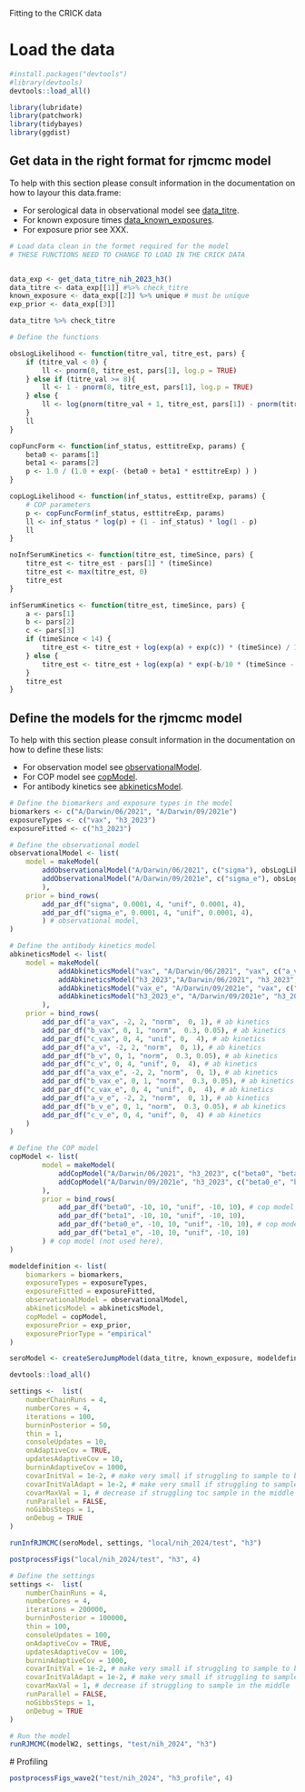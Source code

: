 Fitting to the CRICK data

# Load the data
```r

#install.packages("devtools")
#library(devtools)
devtools::load_all()

library(lubridate)
library(patchwork)
library(tidybayes)
library(ggdist)

```

## Get data in the right format for rjmcmc model

To help with this section please consult information in the documentation on how to layour this data.frame:

* For serological data in observational model see [data_titre](../man/data_titre.Rd).
* For known exposure times [data_known_exposures](./man/data_known_exposures.Rd).
* For exposure prior see XXX.
  
```r
# Load data clean in the formet required for the model
# THESE FUNCTIONS NEED TO CHANGE TO LOAD IN THE CRICK DATA


data_exp <- get_data_titre_nih_2023_h3()
data_titre <- data_exp[[1]] #%>% check_titre
known_exposure <- data_exp[[2]] %>% unique # must be unique
exp_prior <- data_exp[[3]]

data_titre %>% check_titre

```

```r
# Define the functions 

obsLogLikelihood <- function(titre_val, titre_est, pars) {
    if (titre_val < 0) {
        ll <- pnorm(0, titre_est, pars[1], log.p = TRUE)
    } else if (titre_val >= 8){
        ll <- 1 - pnorm(8, titre_est, pars[1], log.p = TRUE)
    } else {
        ll <- log(pnorm(titre_val + 1, titre_est, pars[1]) - pnorm(titre_val , titre_est, pars[1]))
    }
    ll
}

copFuncForm <- function(inf_status, esttitreExp, params) {
    beta0 <- params[1]
    beta1 <- params[2]
    p <- 1.0 / (1.0 + exp(- (beta0 + beta1 * esttitreExp) ) )
}

copLogLikelihood <- function(inf_status, esttitreExp, params) {
    # COP parameters
    p <- copFuncForm(inf_status, esttitreExp, params)
    ll <- inf_status * log(p) + (1 - inf_status) * log(1 - p)
    ll
}

noInfSerumKinetics <- function(titre_est, timeSince, pars) {
    titre_est <- titre_est - pars[1] * (timeSince)
    titre_est <- max(titre_est, 0)
    titre_est
}

infSerumKinetics <- function(titre_est, timeSince, pars) {
    a <- pars[1]
    b <- pars[2]
    c <- pars[3]
    if (timeSince < 14) {
        titre_est <- titre_est + log(exp(a) + exp(c)) * (timeSince) / 14;
    } else {
        titre_est <- titre_est + log(exp(a) * exp(-b/10 * (timeSince - 14)) + exp(c));
    }
    titre_est
}

```



## Define the models for the rjmcmc model

To help with this section please consult information in the documentation on how to define these lists:

* For observation model see [observationalModel](./man/observationalModel.Rd).
* For COP model see [copModel](./man/copModel.Rd).
* For antibody kinetics see [abkineticsModel](./man/abkineticsModel.Rd).

```r


# Define the biomarkers and exposure types in the model
biomarkers <- c("A/Darwin/06/2021", "A/Darwin/09/2021e")
exposureTypes <- c("vax", "h3_2023")
exposureFitted <- c("h3_2023")

# Define the observational model
observationalModel <- list(
    model = makeModel(
        addObservationalModel("A/Darwin/06/2021", c("sigma"), obsLogLikelihood),
        addObservationalModel("A/Darwin/09/2021e", c("sigma_e"), obsLogLikelihood)
        ),
    prior = bind_rows(
        add_par_df("sigma", 0.0001, 4, "unif", 0.0001, 4),
        add_par_df("sigma_e", 0.0001, 4, "unif", 0.0001, 4),
        ) # observational model,
)

# Define the antibody kinetics model
abkineticsModel <- list(
    model = makeModel(
            addAbkineticsModel("vax", "A/Darwin/06/2021", "vax", c("a_vax", "b_vax", "c_vax"), infSerumKinetics),
            addAbkineticsModel("h3_2023","A/Darwin/06/2021", "h3_2023", c("a_v", "b_v", "c_v"), infSerumKinetics),
            addAbkineticsModel("vax_e", "A/Darwin/09/2021e", "vax", c("a_vax_e", "b_vax_e", "c_vax_e"), infSerumKinetics),
            addAbkineticsModel("h3_2023_e", "A/Darwin/09/2021e", "h3_2023", c("a_v_e", "b_v_e", "c_v_e"), infSerumKinetics)
        ),
    prior = bind_rows(
        add_par_df("a_vax", -2, 2, "norm",  0, 1), # ab kinetics
        add_par_df("b_vax", 0, 1, "norm",  0.3, 0.05), # ab kinetics
        add_par_df("c_vax", 0, 4, "unif", 0,  4), # ab kinetics 
        add_par_df("a_v", -2, 2, "norm",  0, 1), # ab kinetics
        add_par_df("b_v", 0, 1, "norm",  0.3, 0.05), # ab kinetics
        add_par_df("c_v", 0, 4, "unif", 0,  4), # ab kinetics
        add_par_df("a_vax_e", -2, 2, "norm",  0, 1), # ab kinetics
        add_par_df("b_vax_e", 0, 1, "norm",  0.3, 0.05), # ab kinetics
        add_par_df("c_vax_e", 0, 4, "unif", 0,  4), # ab kinetics 
        add_par_df("a_v_e", -2, 2, "norm",  0, 1), # ab kinetics
        add_par_df("b_v_e", 0, 1, "norm",  0.3, 0.05), # ab kinetics
        add_par_df("c_v_e", 0, 4, "unif", 0,  4) # ab kinetics
    )
)

# Define the COP model
copModel <- list( 
        model = makeModel(
            addCopModel("A/Darwin/06/2021", "h3_2023", c("beta0", "beta1"), copFuncForm, copLogLikelihood),
            addCopModel("A/Darwin/09/2021e", "h3_2023", c("beta0_e", "beta1_e"), copFuncForm, copLogLikelihood)
        ),
        prior = bind_rows(
            add_par_df("beta0", -10, 10, "unif", -10, 10), # cop model (not used here)
            add_par_df("beta1", -10, 10, "unif", -10, 10),
            add_par_df("beta0_e", -10, 10, "unif", -10, 10), # cop model (not used here)
            add_par_df("beta1_e", -10, 10, "unif", -10, 10)
        ) # cop model (not used here),
)

modeldefinition <- list(
    biomarkers = biomarkers,
    exposureTypes = exposureTypes,
    exposureFitted = exposureFitted,
    observationalModel = observationalModel,
    abkineticsModel = abkineticsModel,
    copModel = copModel,
    exposurePrior = exp_prior,
    exposurePriorType = "empirical"
)

seroModel <- createSeroJumpModel(data_titre, known_exposure, modeldefinition)

````


```r

devtools::load_all()

settings <-  list(
    numberChainRuns = 4,
    numberCores = 4,
    iterations = 100,
    burninPosterior = 50,
    thin = 1,
    consoleUpdates = 10,
    onAdaptiveCov = TRUE,
    updatesAdaptiveCov = 10,
    burninAdaptiveCov = 1000,
    covarInitVal = 1e-2, # make very small if struggling to sample to beginning
    covarInitValAdapt = 1e-2, # make very small if struggling to sample to beginning
    covarMaxVal = 1, # decrease if struggling toc sample in the middle
    runParallel = FALSE,
    noGibbsSteps = 1,
    onDebug = TRUE
)

runInfRJMCMC(seroModel, settings, "local/nih_2024/test", "h3")

postprocessFigs("local/nih_2024/test", "h3", 4)


```

```r

# Define the settings
settings <-  list(
    numberChainRuns = 4,
    numberCores = 4,
    iterations = 200000,
    burninPosterior = 100000,
    thin = 100,
    consoleUpdates = 100,
    onAdaptiveCov = TRUE,
    updatesAdaptiveCov = 100,
    burninAdaptiveCov = 1000,
    covarInitVal = 1e-2, # make very small if struggling to sample to beginning
    covarInitValAdapt = 1e-2, # make very small if struggling to sample to beginning
    covarMaxVal = 1, # decrease if struggling to sample in the middle
    runParallel = FALSE,
    noGibbsSteps = 1,
    onDebug = TRUE
)

# Run the model 
runRJMCMC(modelW2, settings, "test/nih_2024", "h3")

```

# Profiling 



```r

postprocessFigs_wave2("test/nih_2024", "h3_profile", 4)

```